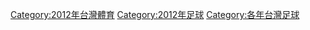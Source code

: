 [[Category:2012年台灣體育|Category:2012年台灣體育]]
[[Category:2012年足球|Category:2012年足球]]
[[Category:各年台灣足球|Category:各年台灣足球]]